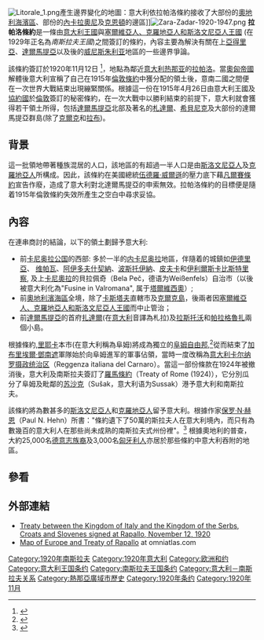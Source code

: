 {{NoteTA|zh-cn:拉帕洛; zh-tw:拉帕洛; zh-hk:拉巴洛;
}}{{otheruses|subject=在公元1920年，意大利和南斯拉夫之間的協議|other=其他條約|拉巴洛條約 (1922年)}}
[[File:Litorale_1.png|thumb]]產生邊界變化的地圖：意大利依拉帕洛條約接收了大部份的[[奧地利海濱區|奧地利海濱區]]、部份的[[內卡拉奧尼|內卡拉奧尼]]及[[克恩頓公國|克恩頓]]的邊區]][[File:Zara-Zadar-1920-1947.png|thumb]]
{{二戰導火索}}'''拉帕洛條約'''是一條由[[意大利王國_(1861年-1946年)|意大利王國]]與[[塞爾維亞人、克羅地亞人和斯洛文尼亞人王國|塞爾維亞人、克羅地亞人和斯洛文尼亞人王國]] (在1929年正名為''南斯拉夫王國'')之間簽訂的條約，內容主要為解決有關在上[[亞得里亞海|亞得里亞]]、[[達爾馬提亞|達爾馬提亞]]以及後的[[威尼斯朱利亚|威尼斯朱利亚]]地區的一些邊界爭論。

該條約簽訂於1920年11月12日 <ref>{{Cite web |url=http://books.google.com/books?id=nOALhEZkYDkC&pg=PA45&dq=%22signed+a+treaty+on+November+12,+1920,+at+Rapallo&lr=&sig=ACfU3U1d_etPPJL-3k8nsYws4mfuun44sQ |title=A Low Dishonest Decade by Paul N. Hehn; Chapter 2, Italy the Powers and Eastern Europe, 1918-1939. Mussolini, Prisoner of the Mediterranean |access-date=2012-02-19 |archive-date=2013-10-09 |archive-url=https://web.archive.org/web/20131009043956/http://books.google.com/books?id=nOALhEZkYDkC&pg=PA45&dq=%22signed+a+treaty+on+November+12,+1920,+at+Rapallo&lr=&sig=ACfU3U1d_etPPJL-3k8nsYws4mfuun44sQ |dead-url=no }}</ref>，地點為鄰近[[意大利|意大利]][[热那亚|热那亚]]的[[拉巴洛|拉帕洛]]。當[[奧匈帝國|奧匈帝國]]解體後意大利宣稱了自己在1915年[[1915年倫敦條約|倫敦條約]]中獲分配的領土後，意南二國之間便在一次世界大戰結束出現繃緊關係。根據這一份在1915年4月26日由意大利王國及[[三國協約|協約國]]於[[倫敦|倫敦]]簽訂的秘密條約，在一次大戰中以勝利結束的前提下，意大利就會獲得若干領土所得，包括[[達爾馬提亞|達爾馬提亞]]北部及著名的[[札達爾|札達爾]]、[[希貝尼克|希貝尼克]]及大部份的達爾馬提亞群島(除了[[克爾克|克爾克]]和[[拉布|拉布]])。

== 背景 ==

這一批領地帶著種族混居的人口，該地區的有超過一半人口是由[[斯洛文尼亞人|斯洛文尼亞人]]及[[克羅地亞人|克羅地亞人]]所構成。因此，該條約在美國總統[[伍德羅·威爾遜|伍德羅·威爾遜]]的壓力底下藉[[凡爾賽條約|凡爾賽條約]]宣告作廢，造成了意大利對北達爾馬提亞的申索無效。拉帕洛條約的目標便是隨着1915年倫敦條約失效所產生之空白中尋求妥協。

==內容==
在連串商討的結論，以下的領土劃歸予意大利:

*前[[卡尼奧拉公國|卡尼奥拉公国]]的西部: 多於一半的[[內卡尼奧拉|内卡尼奥拉]]地區，伴隨着的城鎮如[[伊德里亞|伊德里亞]]、 [[维帕瓦|维帕瓦]]、[[阿伊多夫什契納|阿伊多夫什契納]]、[[波斯托伊納|波斯托伊納]]、[[皮夫卡|皮夫卡]]和[[伊利爾斯卡比斯特里察|伊利爾斯卡比斯特里察]], 及上[[卡尼奧拉|卡尼奧拉]]的貝拉佩奇（Bela Peč，德语为Weißenfels）自治市（以後被意大利化為"Fusine in Valromana", 属于[[塔爾維西奧|塔爾維西奧]]）;
*前[[奥地利滨海区|奧地利濱海區]]全境，除了[[卡斯塔夫|卡斯塔夫]]直轄市及[[克爾克島|克爾克島]]，後兩者因[[塞爾維亞人、克羅地亞人和斯洛文尼亞人王國|塞爾維亞人、克羅地亞人和斯洛文尼亞人王國]]而中止管治；
*前[[達爾馬提亞王國|達爾馬提亞]]的首府[[扎達爾|扎達爾]](在[[意大利文|意大利]]音譯為札拉)及[[拉斯托沃島|拉斯托沃]]和[[帕拉格魯扎島|帕拉格魯扎]]兩個小島。

根據條約,[[里耶卡|里耶卡]]本市(在意大利稱為阜姆)將成為獨立的[[阜姆自由邦|阜姆自由邦]],<ref>{{Cite web |url=http://books.google.com/books?id=5Cfuax6XHF0C&pg=PA177&dq=%22the+consequence+of+the+elections&sig=ACfU3U0WUaRxCzXxkCBtY6KE2EkqPudtPQ |title=Foreign Policies of the Great Powers by Cedric James Lowe, Routledge, Taylor & Francis Group, F. Marzari, p.177-78 |access-date=2012-02-19 |archive-date=2016-04-28 |archive-url=https://web.archive.org/web/20160428194212/https://books.google.com/books?id=5Cfuax6XHF0C&pg=PA177&dq=%22the+consequence+of+the+elections&sig=ACfU3U0WUaRxCzXxkCBtY6KE2EkqPudtPQ |dead-url=no }}</ref>從而結束了[[加布里埃爾·鄧南遮|加布里埃爾·鄧南遮]]軍隊始於向阜姆進军的軍事佔領，當時一度改稱為[[意大利卡尔纳罗摄政统治区|意大利卡尔纳罗摄政统治区]]（Reggenza italiana del Carnaro）。當這一部份條款在1924年被撤消後，意大利及南斯拉夫簽訂了[[羅馬條約(1924年)|羅馬條約]]（Treaty of Rome (1924)），它分別瓜分了阜姆及毗鄰的[[苏沙克|苏沙克]]（Sušak，意大利语为Sussak）港予意大利和南斯拉夫。

該條約將為數甚多的[[斯洛文尼亞人|斯洛文尼亞人]]和[[克羅地亞人|克羅地亞人]]留予意大利。根據作家[[保罗‧N·赫恩|保罗‧N·赫恩]]（Paul N. Hehn）所書："條約遺下了50萬的斯拉夫人在意大利境內，而只有為數幾百的意大利人在那些尚未成熟的南斯拉夫式州份裡"。<ref>{{Cite web |url=http://books.google.com/books?id=nOALhEZkYDkC&pg=PA45&dq=%22the+treaty+left+half+a+million+Slavs+inside+Italy+while+only+a+few+hundred+Italians&lr=&sig=ACfU3U1d_etPPJL-3k8nsYws4mfuun44sQ |title=A Low Dishonest Decade by Paul N. Hehn; Chapter 2, Italy the Powers and Eastern Europe, 1918-1939. Mussolini, Prisoner of the Mediterranean |access-date=2012-02-19 |archive-date=2013-06-02 |archive-url=https://web.archive.org/web/20130602035151/http://books.google.com/books?id=nOALhEZkYDkC&pg=PA45&dq=%22the+treaty+left+half+a+million+Slavs+inside+Italy+while+only+a+few+hundred+Italians&lr=&sig=ACfU3U1d_etPPJL-3k8nsYws4mfuun44sQ |dead-url=no }}</ref> 根據奧地利的普查，大約25,000名[[德意志族裔|德意志族裔]]及3,000名[[匈牙利人|匈牙利人]]亦居於那些條約中意大利吞附的地區。

==參看==
{{Reflist}}

==外部連結==
*[http://www.forost.ungarisches-institut.de/pdf/19201112-1.pdf Treaty between the Kingdom of Italy and the Kingdom of the Serbs, Croats and Slovenes signed at Rapallo, November 12, 1920] {{Wayback|url=http://www.forost.ungarisches-institut.de/pdf/19201112-1.pdf |date=20110719101804 }}
* [https://web.archive.org/web/20150316075611/http://maps.omniatlas.com/europe/19201112/ Map of Europe and Treaty of Rapallo] at omniatlas.com

{{第一次世界大戰條約}}

{{DEFAULTSORT:Treaty Of Rapallo, 1920}}
[[Category:1920年南斯拉夫|Category:1920年南斯拉夫]]
[[Category:1920年意大利|Category:1920年意大利]]
[[Category:欧洲和约|Category:欧洲和约]]
[[Category:意大利王国条约|Category:意大利王国条约]]
[[Category:南斯拉夫王国条约|Category:南斯拉夫王国条约]]
[[Category:意大利－南斯拉夫关系|Category:意大利－南斯拉夫关系]]
[[Category:熱那亞廣域市歷史|Category:熱那亞廣域市歷史]]
[[Category:1920年条约|Category:1920年条约]]
[[Category:1920年11月|Category:1920年11月]]